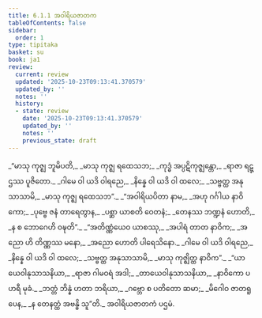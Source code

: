 ```yaml
---
title: 6.1.1 အဝါရိယဇာတက
tableOfContents: false
sidebar:
  order: 1
type: tipitaka
basket: su
book: ja1
review:
  current: review
  updated: '2025-10-23T09:13:41.370579'
  updated_by: ''
  notes: ''
  history:
  - state: review
    date: '2025-10-23T09:13:41.370579'
    updated_by: ''
    notes: ''
    previous_state: draft
---
```



<ReviewStatus review={frontmatter.review} showDetails={true} />

<HypothesisAnnotation frontmatter={frontmatter} />

<DynamicBreadcrumb />

<Division number="1" book="ja1" e="ch" v="22" p="137">

<Paragraph number="1318" type="verses" book="ja1">
_“မာသု ကုဇ္ဈ ဘူမိပတိ,_  
_မာသု ကုဇ္ဈ ရထေသဘ;_  
_ကုဒ္ဓံ အပ္ပဋိကုဇ္ဈန္တော,_  
_ရာဇာ ရဋ္ဌဿ ပူဇိတော._  

</Paragraph>

</Division>
<Division number="2" book="ja1" e="ch" v="22" p="137">

<Paragraph number="1319" type="verses" book="ja1">
_ဂါမေ ဝါ ယဒိ ဝါရညေ,_  
_နိန္နေ ဝါ ယဒိ ဝါ ထလေ;_  
_သဗ္ဗတ္ထ အနုသာသာမိ,_  
_မာသု ကုဇ္ဈ ရထေသဘ”._  

</Paragraph>

</Division>
<Division number="3" book="ja1" e="ch" v="22" p="155">

<Paragraph number="1320" type="verses" book="ja1">
_“အဝါရိယပိတာ နာမ,_  
_အဟု ဂင်္ဂါယ နာဝိကော;_  
_ပုဗ္ဗေ ဇနံ တာရေတွာန,_  
_ပစ္ဆာ ယာစတိ ဝေတနံ;_  
_တေနဿ ဘဏ္ဍနံ ဟောတိ,_  
_န စ ဘောဂေဟိ ဝဍ္ဎတိ”._  

</Paragraph>

</Division>
<Division number="4" book="ja1" e="ch" v="22" p="137">

<Paragraph number="1321" type="verses" book="ja1">
_“အတိဏ္ဏံယေဝ ယာစဿု,_  
_အပါရံ တာတ နာဝိက;_  
_အညော ဟိ တိဏ္ဏဿ မနော,_  
_အညော ဟောတိ ပါရေသိနော._  

</Paragraph>

</Division>
<Division number="5" book="ja1" e="ch" v="22" p="137">

<Paragraph number="1322" type="verses" book="ja1">
_ဂါမေ ဝါ ယဒိ ဝါရညေ,_  
_နိန္နေ ဝါ ယဒိ ဝါ ထလေ;_  
_သဗ္ဗတ္ထ အနုသာသာမိ,_  
_မာသု ကုဇ္ဈိတ္ထ နာဝိက”._  

</Paragraph>

</Division>
<Division number="6" book="ja1" e="ch" v="22" p="137">

<Paragraph number="1323" type="verses" book="ja1">
_“ယာယေဝါနုသာသနိယာ,_  
_ရာဇာ ဂါမဝရံ အဒါ;_  
_တာယေဝါနုသာသနိယာ,_  
_နာဝိကော ပဟရီ မုခံ._  

</Paragraph>

</Division>
<Division number="7" book="ja1" e="ch" v="22" p="137">

<Paragraph number="1324" type="verses" book="ja1">
_ဘတ္တံ ဘိန္နံ ဟတာ ဘရိယာ,_  
_ဂဗ္ဘော စ ပတိတော ဆမာ;_  
_မိဂေါဝ ဇာတရူပေန,_  
_န တေနတ္ထံ အဗန္ဓိ သူ”တိ._  


</Paragraph>
</Division>

<Paragraph number="1325" type="center" book="ja1">
အဝါရိယဇာတကံ ပဌမံ.
</Paragraph>
